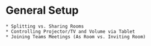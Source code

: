 # General Setup
    * Splitting vs. Sharing Rooms
    * Controlling Projector/TV and Volume via Tablet
    * Joining Teams Meetings (As Room vs. Inviting Room)